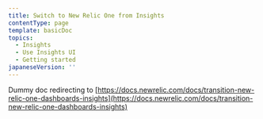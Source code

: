 ```yaml
---
title: Switch to New Relic One from Insights
contentType: page
template: basicDoc
topics:
  - Insights
  - Use Insights UI
  - Getting started
japaneseVersion: ''
---
```


Dummy doc redirecting to [https://docs.newrelic.com/docs/transition-new-relic-one-dashboards-insights](https://docs.newrelic.com/docs/transition-new-relic-one-dashboards-insights)
